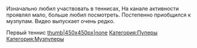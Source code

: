 {{Инфобокс для пуперов
|title2=MrCounterMax
|другие_ники=
|image3=[[Файл:MrCounterMax.jpg|left]]
|сферы_творчества=RYTP, RYTPMV
|год_начала=2011
|image4=
|имя_фамилия=
|дата_рождения=
|место_проживания=
|ссылки=
*[https://www.youtube.com/user/MrCountermax/videos?sort=da&view=0&flow=grid YouTube]
}}

Изначально любил участвовать в теннисах, На канале активности проявлял мало, больше любил посмотреть. Постепенно приобщился к музпупам. Видео выпускает очень редко.

Первый теннис
[[Файл:Unknowntennis.exe RYTP Tennis|thumb|450x450px|none]]
[[Категория:Пуперы]]
[[Категория:Музпуперы]]